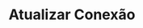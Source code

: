 ---
title: "Atualizar Conexão"
api: "PUT https://regis.app.byefive.com.br/rest/professionals/connection/{id}"
description: "Aprova ou atualiza conexão com um profissional"
---